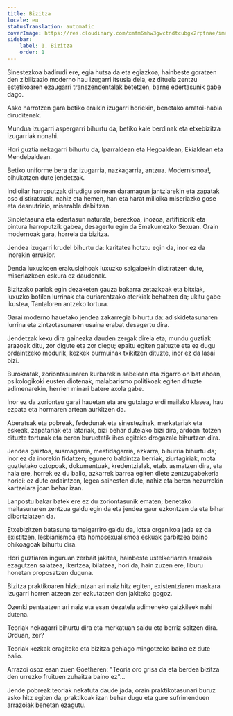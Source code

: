 ```yaml
---
title: Bizitza
locale: eu
statusTranslation: automatic
coverImage: https://res.cloudinary.com/xmfm6mhw3gwctndtcubgx2rptnae/image/upload/v1741354419/small_cover_la_gran_rebelion_28716e29d2.webp
sidebar:
    label: 1. Bizitza
    order: 1
---
```

Sinestezkoa badirudi ere, egia hutsa da eta egiazkoa, hainbeste goratzen den zibilizazio moderno hau izugarri itsusia dela, ez dituela zentzu estetikoaren ezaugarri transzendentalak betetzen, barne edertasunik gabe dago.

Asko harrotzen gara betiko eraikin izugarri horiekin, benetako arratoi-habia diruditenak.

Mundua izugarri aspergarri bihurtu da, betiko kale berdinak eta etxebizitza izugarriak nonahi.

Hori guztia nekagarri bihurtu da, Iparraldean eta Hegoaldean, Ekialdean eta Mendebaldean.

Betiko uniforme bera da: izugarria, nazkagarria, antzua. Modernismoa!, oihukatzen dute jendetzak.

Indioilar harroputzak dirudigu soinean daramagun jantziarekin eta zapatak oso distiratsuak, nahiz eta hemen, han eta harat milioika miseriazko gose eta desnutrizio, miserable dabiltzan.

Sinpletasuna eta edertasun naturala, berezkoa, inozoa, artifiziorik eta pintura harroputzik gabea, desagertu egin da Emakumezko Sexuan. Orain modernoak gara, horrela da bizitza.

Jendea izugarri krudel bihurtu da: karitatea hotztu egin da, inor ez da inorekin errukior.

Denda luxuzkoen erakusleihoak luxuzko salgaiaekin distiratzen dute, miseriazkoen eskura ez daudenak.

Bizitzako pariak egin dezaketen gauza bakarra zetazkoak eta bitxiak, luxuzko botilen lurrinak eta euriarentzako aterkiak behatzea da; ukitu gabe ikustea, Tantaloren antzeko tortura.

Garai moderno hauetako jendea zakarregia bihurtu da: adiskidetasunaren lurrina eta zintzotasunaren usaina erabat desagertu dira.

Jendetzak kexu dira gainezka dauden zergak direla eta; mundu guztiak arazoak ditu, zor digute eta zor diegu; epaitu egiten gaituzte eta ez dugu ordaintzeko modurik, kezkek burmuinak txikitzen dituzte, inor ez da lasai bizi.

Burokratak, zoriontasunaren kurbarekin sabelean eta zigarro on bat ahoan, psikologikoki eusten diotenak, malabarismo politikoak egiten dituzte adimenarekin, herrien minari batere axola gabe.

Inor ez da zoriontsu garai hauetan eta are gutxiago erdi mailako klasea, hau ezpata eta hormaren artean aurkitzen da.

Aberatsak eta pobreak, fededunak eta sinestezinak, merkatariak eta eskeak, zapatariak eta latariak, bizi behar dutelako bizi dira, ardoan itotzen dituzte torturak eta beren buruetatik ihes egiteko drogazale bihurtzen dira.

Jendea gaiztoa, susmagarria, mesfidagarria, azkarra, bihurria bihurtu da; inor ez da inorekin fidatzen; egunero baldintza berriak, ziurtagiriak, mota guztietako oztopoak, dokumentuak, kredentzialak, etab. asmatzen dira, eta hala ere, horrek ez du balio, azkarrek barrea egiten diete zentzugabekeria horiei: ez dute ordaintzen, legea saihesten dute, nahiz eta beren hezurrekin kartzelara joan behar izan.

Lanpostu bakar batek ere ez du zoriontasunik ematen; benetako maitasunaren zentzua galdu egin da eta jendea gaur ezkontzen da eta bihar dibortziatzen da.

Etxebizitzen batasuna tamalgarriro galdu da, lotsa organikoa jada ez da existitzen, lesbianismoa eta homosexualismoa eskuak garbitzea baino ohikoagoak bihurtu dira.

Hori guztiaren inguruan zerbait jakitea, hainbeste ustelkeriaren arrazoia ezagutzen saiatzea, ikertzea, bilatzea, hori da, hain zuzen ere, liburu honetan proposatzen duguna.

Bizitza praktikoaren hizkuntzan ari naiz hitz egiten, existentziaren maskara izugarri horren atzean zer ezkutatzen den jakiteko gogoz.

Ozenki pentsatzen ari naiz eta esan dezatela adimeneko gaizkileek nahi dutena.

Teoriak nekagarri bihurtu dira eta merkatuan saldu eta berriz saltzen dira. Orduan, zer?

Teoriak kezkak eragiteko eta bizitza gehiago mingotzeko baino ez dute balio.

Arrazoi osoz esan zuen Goetheren: "Teoria oro grisa da eta berdea bizitza den urrezko fruituen zuhaitza baino ez"...

Jende pobreak teoriak nekatuta daude jada, orain praktikotasunari buruz asko hitz egiten da, praktikoak izan behar dugu eta gure sufrimenduen arrazoiak benetan ezagutu.

